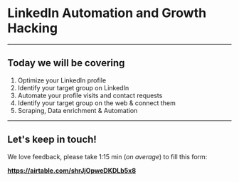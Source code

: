 
# LinkedIn Automation and Growth Hacking

---

## Today we will be covering

1. Optimize your LinkedIn profile
2. Identify your target group on LinkedIn
3. Automate your profile visits and contact requests
4. Identify your target group on the web & connect them
5. Scraping, Data enrichment & Automation

---

## Let's keep in touch!

We love feedback, please take 1:15 min (_on average_) to fill this form:

**https://airtable.com/shrJjOpweDKDLb5x8**
